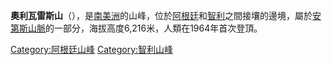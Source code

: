 '''奧利瓦雷斯山'''（{{lang-es|Nevado Olivares}}），是[[南美洲|南美洲]]的山峰，位於[[阿根廷|阿根廷]]和[[智利|智利]]之間接壤的邊境，屬於[[安第斯山脈|安第斯山脈]]的一部分，海拔高度6,216米，人類在1964年首次登頂。

{{Argentina-geo-stub}}
{{Chile-geo-stub}}
[[Category:阿根廷山峰|Category:阿根廷山峰]]
[[Category:智利山峰|Category:智利山峰]]